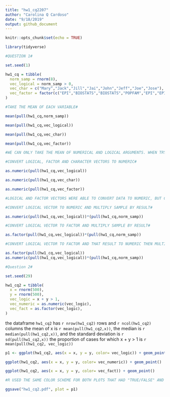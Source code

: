 ```yaml
---
title: "hw1_cq2207"
author: "Carolina Q Cardoso"
date: "9/18/2019"
output: github_document
---
```


```r
knitr::opts_chunk$set(echo = TRUE)
```

```r
library(tidyverse)

#QUESTION 1#

set.seed(1)

hw1_cq = tibble(
  norm_samp = rnorm(8),
  vec_logical = norm_samp > 0,
  vec_char = c("Mary","Jack","Jill","Jai","John","Jeff","Joe","Jose"),
  vec_factor = factor(c("EPI","BIOSTATS","BIOSTATS","POPFAM","EPI","EPI","POPFAM","EPI"))
)

#TAKE THE MEAN OF EACH VARIABLE#

mean(pull(hw1_cq,norm_samp))

mean(pull(hw1_cq,vec_logical))

mean(pull(hw1_cq,vec_char))

mean(pull(hw1_cq,vec_factor))

#WE CAN ONLY TAKE THE MEAN OF NUMERICAL AND LOGICAL ARGUMENTS. WHEN TRYING TO TAKE THE MEAN FOR THE CHARACTER AND FACTOR ARGUMENTS IT WAS NOT POSSIBLE.#

```
```r

#CONVERT LOGICAL, FACTOR AND CHARACTER VECTORS TO NUMERIC#

as.numeric(pull(hw1_cq,vec_logical))

as.numeric(pull(hw1_cq,vec_char))

as.numeric(pull(hw1_cq,vec_factor))

#LOGICAL AND FACTOR VECTORS WERE ABLE TO CONVERT DATA TO NUMERIC, BUT CHARACTER VECTOR INTRODUCES A VECTOR OF NA VALUES OF THE SAME LENGHT, THAT IS, IT IS NOT ABLE TO PROPERLY CONVERT THE CHARACTER VECTOR TO NUMERIC. IT HELPS TO UNDERSTAND WHY YOU CANNOT TAKE THE MEAN OF THE CHARACTER VECTOR: BECAUSE IT IS NOT ABLE TO READ THE VECTOR VALUES AS NUMERIC VALUES IN ORDER TO TAKE THE MEAN#

```
```r

#CONVERT LOGICAL VECTOR TO NUMERIC AND MULTIPLY SAMPLE BY RESULT#

as.numeric(pull(hw1_cq,vec_logical))*(pull(hw1_cq,norm_samp))

#CONVERT LOGICAL VECTOR TO FACTOR AND MULTIPLY SAMPLE BY RESULT#

as.factor(pull(hw1_cq,vec_logical))*(pull(hw1_cq,norm_samp))

#CONVERT LOGICAL VECTOR TO FACTOR AND THAT RESULT TO NUMERIC THEN MULTIPLYING THE SAMPLE BY THE FINAL RESULT#

as.factor(pull(hw1_cq,vec_logical))
as.numeric(pull(hw1_cq,vec_logical))*(pull(hw1_cq,norm_samp))

``` 
```r

#Question 2#

set.seed(29)

hw1_cq2 = tibble(
  x = rnorm(500),
  y = rnorm(500),
  vec_logic = x + y > 1,
  vec_numeric = as.numeric(vec_logic),
  vec_fact = as.factor(vec_logic),
)

```

the dataframe `hw1_cq2` has `r nrow(hw1_cq2)` rows and `r ncol(hw1_cq2)` columns
the mean of x is `r mean(pull(hw1_cq2,x))`,
the median is `r median(pull(hw1_cq2,x))`, and the standard deviation is `r sd(pull(hw1_cq2,x))`
the proportion of cases for which x + y > 1 is `r mean(pull(hw1_cq2, vec_logic))` 

```r
p1 <- ggplot(hw1_cq2, aes(x = x, y = y, color= vec_logic)) + geom_point()

ggplot(hw1_cq2, aes(x = x, y = y, color= vec_numeric)) + geom_point()

ggplot(hw1_cq2, aes(x = x, y = y, color= vec_fact)) + geom_point()

#R USED THE SAME COLOR SCHEME FOR BOTH PLOTS THAT HAD "TRUE/FALSE" AND ONLY ASSIGNED ONE COLOR FOR EACH VALUE, WHILE FOR VEC_NUMERIC WAS ASSIGNED A COLOR GRADIENT FROM VALUE 0 TO 1 INSTEAD OF JUST TWO DIFFERENT COLORS

ggsave("hw1_cq2.pdf", plot = p1)

```
